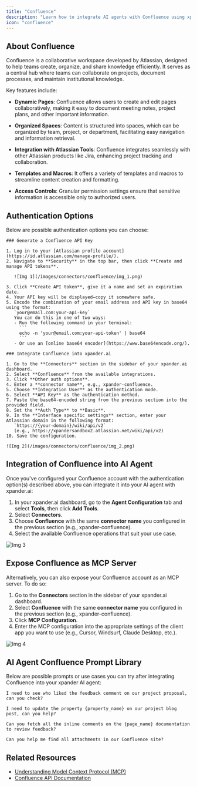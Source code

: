 ```yaml
---
title: "Confluence"
description: "Learn how to integrate AI agents with Confluence using xpander.ai. Create intelligent workflows that automate documentation, generate dynamic content, and surface relevant knowledge across your Confluence spaces using AI-powered agents."
icon: "confluence"
---
```


## About Confluence

Confluence is a collaborative workspace developed by Atlassian, designed to help teams create, organize, and share knowledge efficiently. It serves as a central hub where teams can collaborate on projects, document processes, and maintain institutional knowledge.

Key features include:

- **Dynamic Pages**: Confluence allows users to create and edit pages collaboratively, making it easy to document meeting notes, project plans, and other important information.

- **Organized Spaces**: Content is structured into spaces, which can be organized by team, project, or department, facilitating easy navigation and information retrieval.

- **Integration with Atlassian Tools**: Confluence integrates seamlessly with other Atlassian products like Jira, enhancing project tracking and collaboration.

- **Templates and Macros**: It offers a variety of templates and macros to streamline content creation and formatting.

- **Access Controls**: Granular permission settings ensure that sensitive information is accessible only to authorized users.

## Authentication Options

Below are possible authentication options you can choose:

<Tabs>

  <Tab title="API Access">

    ### Generate a Confluence API Key

    1. Log in to your [Atlassian profile account](https://id.atlassian.com/manage-profile/).  
    2. Navigate to **Security** in the top bar, then click **Create and manage API tokens**.  

       ![Img 1](/images/connectors/confluence/img_1.png)

    3. Click **Create API token**, give it a name and set an expiration date.  
    4. Your API key will be displayed—copy it somewhere safe.  
    5. Encode the combination of your email address and API key in base64 using the format:  
       `your@email.com:your-api-key`  
       You can do this in one of two ways:  
       - Run the following command in your terminal:
         ```
         echo -n 'your@email.com:your-api-token' | base64
         ```
       - Or use an [online base64 encoder](https://www.base64encode.org/).  

    ### Integrate Confluence into xpander.ai

    1. Go to the **Connectors** section in the sidebar of your xpander.ai dashboard.  
    2. Select **Confluence** from the available integrations.  
    3. Click **Other auth options**.  
    4. Enter a **connector name**, e.g., xpander-confluence. 
    5. Choose **Integration User** as the authentication mode.  
    6. Select **API Key** as the authentication method.  
    7. Paste the base64-encoded string from the previous section into the provided field.  
    8. Set the **Auth Type** to **Basic**.  
    9. In the **Interface specific settings** section, enter your Atlassian domain in the following format:  
       `https://{your-domain}/wiki/api/v2` 
       (e.g., https://xpandersandbox2.atlassian.net/wiki/api/v2)
    10. Save the configuration.  

    ![Img 2](/images/connectors/confluence/img_2.png)

  </Tab>
</Tabs>

## Integration of Confluence into AI Agent

Once you've configured your Confluence account with the authentication option(s) described above, you can integrate it into your AI agent with xpander.ai:

1. In your xpander.ai dashboard, go to the **Agent Configuration** tab and select **Tools**, then click **Add Tools**. 
2. Select **Connectors**.  
3. Choose **Confluence** with the same **connector name** you configured in the previous section (e.g., xpander-confluence).  
4. Select the available Confluence operations that suit your use case.  

![Img 3](/images/connectors/confluence/img_3.png)

## Expose Confluence as MCP Server

Alternatively, you can also expose your Confluence account as an MCP server. To do so:

1. Go to the **Connectors** section in the sidebar of your xpander.ai dashboard.  
2. Select **Confluence** with the same **connector name** you configured in the previous section (e.g., xpander-confluence).  
3. Click **MCP Configuration**.  
4. Enter the MCP configuration into the appropriate settings of the client app you want to use (e.g., Cursor, Windsurf, Claude Desktop, etc.).

![Img 4](/images/connectors/confluence/img_4.png)

## AI Agent Confluence Prompt Library

Below are possible prompts or use cases you can try after integrating Confluence into your xpander AI agent:

```
I need to see who liked the feedback comment on our project proposal, can you check?
```

````
I need to update the property {property_name} on our project blog post, can you help?
````

```
Can you fetch all the inline comments on the {page_name} documentation to review feedback?
```

```
Can you help me find all attachments in our Confluence site?
```

## Related Resources

- [Understanding Model Context Protocol (MCP)](/user-guide/backend-configuration/connectors)
- [Confluence API Documentation](https://developer.atlassian.com/cloud/confluence/rest/v2/intro/#about)